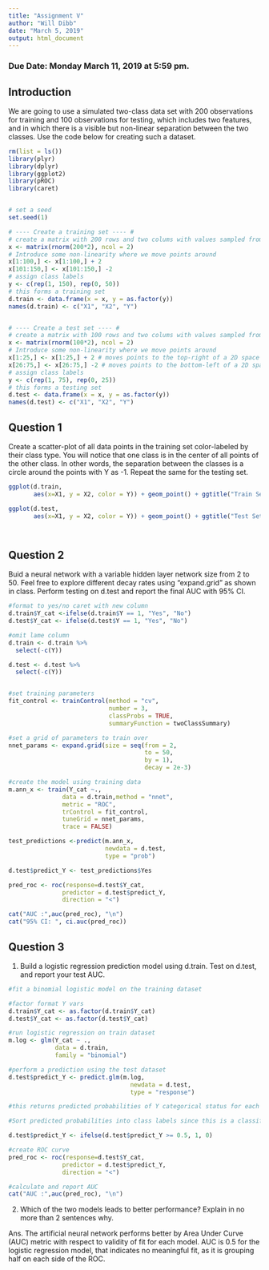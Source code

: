 ---
title: "Assignment V"
author: "Will Dibb"
date: "March 5, 2019"
output: html_document
---

### Due Date: Monday March 11, 2019 at 5:59 pm.

## Introduction
We are going to use a simulated two-class data set with 200 observations for training and 100 observations for testing, which includes two features, and in which there is a visible but non-linear separation between the two classes. Use the code below for creating such a dataset.

```{r, echo = TRUE, message = FALSE, warning=FALSE}
rm(list = ls())
library(plyr)
library(dplyr)
library(ggplot2)
library(pROC)
library(caret)


# set a seed
set.seed(1)

# ---- Create a training set ---- #
# create a matrix with 200 rows and two colums with values sampled from a normal distribution.
x <- matrix(rnorm(200*2), ncol = 2)
# Introduce some non-linearity where we move points around
x[1:100,] <- x[1:100,] + 2
x[101:150,] <- x[101:150,] -2
# assign class labels
y <- c(rep(1, 150), rep(0, 50))
# this forms a training set
d.train <- data.frame(x = x, y = as.factor(y))
names(d.train) <- c("X1", "X2", "Y")


# ---- Create a test set ---- #
# create a matrix with 100 rows and two colums with values sampled from a normal distribution.
x <- matrix(rnorm(100*2), ncol = 2)
# Introduce some non-linearity where we move points around
x[1:25,] <- x[1:25,] + 2 # moves points to the top-right of a 2D space
x[26:75,] <- x[26:75,] -2 # moves points to the bottom-left of a 2D space
# assign class labels
y <- c(rep(1, 75), rep(0, 25)) 
# this forms a testing set
d.test <- data.frame(x = x, y = as.factor(y))
names(d.test) <- c("X1", "X2", "Y")
```




## Question 1
Create a scatter-plot of all data points in the training set color-labeled by their class type. You will notice that one class is in the center of all points of the other class. In other words, the separation between the classes is a circle around the points with Y as -1. Repeat the same for the testing set. 

```{r, echo = TRUE, message = FALSE, warning=FALSE}


ggplot(d.train, 
       aes(x=X1, y = X2, color = Y)) + geom_point() + ggtitle("Train Set X1 by X2")

ggplot(d.test,
       aes(x=X1, y = X2, color = Y)) + geom_point() + ggtitle("Test Set X1 by X2")




```



## Question 2
Buid a neural network with a variable hidden layer network size from 2 to 50. Feel free to explore different decay rates using "expand.grid" as shown in class. Perform testing on d.test and report the final AUC with 95% CI. 

```{r, echo = TRUE, message = FALSE, warning=FALSE}

#format to yes/no caret with new column
d.train$Y_cat <-ifelse(d.train$Y == 1, "Yes", "No")
d.test$Y_cat <- ifelse(d.test$Y == 1, "Yes", "No")

#omit lame column
d.train <- d.train %>% 
  select(-c(Y))

d.test <- d.test %>% 
  select(-c(Y))


#set training parameters
fit_control <- trainControl(method = "cv",
                            number = 3,
                            classProbs = TRUE,
                            summaryFunction = twoClassSummary)

#set a grid of parameters to train over
nnet_params <- expand.grid(size = seq(from = 2, 
                                      to = 50,
                                      by = 1),
                                      decay = 2e-3)

#create the model using training data
m.ann_x <- train(Y_cat ~.,
               data = d.train,method = "nnet",
               metric = "ROC",
               trControl = fit_control,
               tuneGrid = nnet_params,
               trace = FALSE)

test_predictions <-predict(m.ann_x, 
                           newdata = d.test, 
                           type = "prob")

d.test$predict_Y <- test_predictions$Yes

pred_roc <- roc(response=d.test$Y_cat, 
               predictor = d.test$predict_Y, 
               direction = "<")

cat("AUC :",auc(pred_roc), "\n")
cat("95% CI: ", ci.auc(pred_roc))


```



## Question 3

1. Build a logistic regression prediction model using d.train. Test on d.test, and report your test AUC.


```{r}

#fit a binomial logistic model on the training dataset

#factor format Y vars
d.train$Y_cat <- as.factor(d.train$Y_cat)
d.test$Y_cat <- as.factor(d.test$Y_cat)

#run logistic regression on train dataset
m.log <- glm(Y_cat ~ ., 
             data = d.train, 
             family = "binomial")

#perform a prediction using the test dataset
d.test$predict_Y <- predict.glm(m.log, 
                                  newdata = d.test, 
                                  type = "response")

#this returns predicted probabilities of Y categorical status for each observation in a new column in the test dataset

#Sort predicted probabilities into class labels since this is a classification model based on a cutoff (0.5 here)

d.test$predict_Y <- ifelse(d.test$predict_Y >= 0.5, 1, 0)

#create ROC curve
pred_roc <- roc(response=d.test$Y_cat, 
               predictor = d.test$predict_Y, 
               direction = "<")

#calculate and report AUC
cat("AUC :",auc(pred_roc), "\n")


```




2. Which of the two models leads to better performance? Explain in no more than 2 sentences why.        

Ans. The artificial neural network performs better by Area Under Curve (AUC) metric with respect to validity of fit for each model. AUC is 0.5 for the logistic regression model, that indicates no meaningful fit, as it is grouping half on each side of the ROC. 